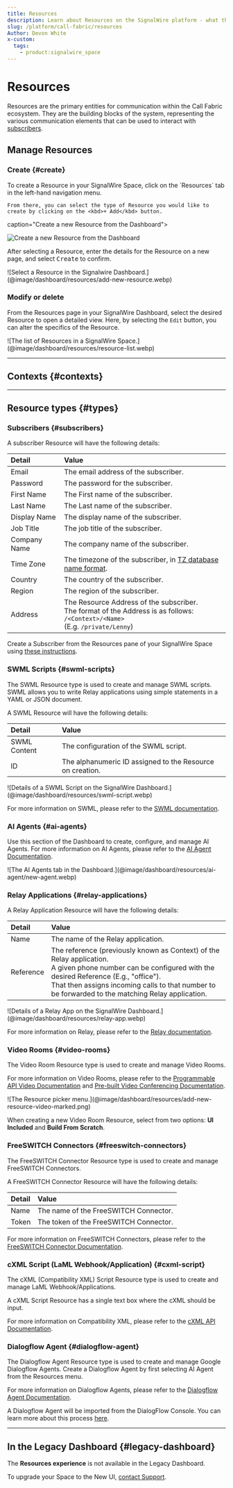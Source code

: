 ```yaml
---
title: Resources
description: Learn about Resources on the SignalWire platform - what they are, how they work, and how to manage them in the Dashboard.
slug: /platform/call-fabric/resources
Author: Devon White
x-custom:
  tags:
    - product:signalwire_space
---
```



# Resources

Resources are the primary entities for communication within the Call Fabric ecosystem.
They are the building blocks of the system, representing the various communication elements
that can be used to interact with [subscribers](#subscribers). 

<!--todo

<CardGroup cols={4}>

  <Card title="Subscribers" href="#subscribers"></Card>
  
  <Card title="SWML Scripts" href="#swml-scripts"></Card>

  <Card title="cXML Scripts" href="#cxml-scripts"></Card>

  <Card title="AI Agents" href="#ai-agents"></Card>

  <Card title="Video rooms" href="#video-rooms"></Card>

  <Card title="RELAY Applications" href="#relay-applications"></Card>

  <Card title="FreeSWITCH Connectors" href="#freeswitch-connectors"></Card>

  <Card title="Call Flows" href="#call-flows"></Card>

  <Card title="SIP Endpoints" href="#sip-endpoints"></Card>

</CardGroup>

-->

## Manage Resources

### Create {#create}

<div className="row">
  
  <div className="col col--6">
    To create a Resource in your SignalWire Space, click on the `Resources` tab in the left-hand navigation menu.
    
    From there, you can select the type of Resource you would like to create by clicking on the <kbd>+ Add</kbd> button.
  </div>
  
  <div className="col col--6">
    <ResourceAdmonition/>
  </div>
  
</div>

<Frame 

  caption="Create a new Resource from the Dashboard">

  ![Create a new Resource from the Dashboard](@image/dashboard/home-resources-marked.webp)

</Frame>

After selecting a Resource, 
enter the details for the Resource on a new page,
and select <kbd>Create</kbd> to confirm.

<Frame caption="The Resource selection menu">
  ![Select a Resource in the Signalwire Dashboard.](@image/dashboard/resources/add-new-resource.webp)
</Frame>

### Modify or delete

From the Resources page in your SignalWire Dashboard, select the desired Resource to open a detailed view.
Here, by selecting the `Edit` button, you can alter the specifics of the Resource.

<Frame caption="The list of Resources in a SignalWire Space">
  ![The list of Resources in a SignalWire Space.](@image/dashboard/resources/resource-list.webp)
</Frame>

---

## Contexts {#contexts}

<ResourceContexts />

---

## **Resource types** {#types}

### Subscribers {#subscribers}

<ResourceSubscribers />

A subscriber Resource will have the following details:

| Detail       | Value                                                                                                                                |
|:-------------|:-------------------------------------------------------------------------------------------------------------------------------------|
| Email        | The email address of the subscriber.                                                                                                 |
| Password     | The password for the subscriber.                                                                                                     |
| First Name   | The First name of the subscriber.                                                                                                    |
| Last Name    | The Last name of the subscriber.                                                                                                     |
| Display Name | The display name of the subscriber.                                                                                                  |
| Job Title    | The job title of the subscriber.                                                                                                     |
| Company Name | The company name of the subscriber.                                                                                                  |
| Time Zone    | The timezone of the subscriber, in [TZ database name format](https://en.wikipedia.org/wiki/List_of_tz_database_time_zones).          |
| Country      | The country of the subscriber.                                                                                                       |
| Region       | The region of the subscriber.                                                                                                        |
| Address      | The Resource Address of the subscriber.<br/>The format of the Address is as follows: `/<Context>/<Name>`<br/>(E.g. `/private/Lenny`) |

Create a Subscriber from the Resources pane of your SignalWire Space using [these instructions](#create).

### SWML Scripts {#swml-scripts}

The SWML Resource type is used to create and manage SWML scripts.
SWML allows you to write Relay applications using simple statements in a YAML or JSON document.

A SWML Resource will have the following details:

| Detail       | Value                                                     |
|:-------------|:----------------------------------------------------------|
| SWML Content | The configuration of the SWML script.                     |
| ID           | The alphanumeric ID assigned to the Resource on creation. |

<Frame>
  ![Details of a SWML Script on the SignalWire Dashboard.](@image/dashboard/resources/swml-script.webp)
</Frame>

For more information on SWML, please refer to the [SWML documentation](/swml).

### AI Agents {#ai-agents}

Use this section of the Dashboard to create, configure, and manage AI Agents.
For more information on AI Agents, please refer to the 
[AI Agent Documentation](/ai/get-started/).

<Frame caption="AI Agents in the Dashboard">
  ![The AI Agents tab in the Dashboard.](@image/dashboard/resources/ai-agent/new-agent.webp)
</Frame>

### Relay Applications {#relay-applications}

A Relay Application Resource will have the following details:

| Detail    | Value                                                                                                                                                                                                                                                                |
|:----------|:---------------------------------------------------------------------------------------------------------------------------------------------------------------------------------------------------------------------------------------------------------------------|
| Name      | The name of the Relay application.                                                                                                                                                                                                                                   |
| Reference | The reference (previously known as Context) of the Relay application.<br/>A given phone number can be configured with the desired Reference (E.g., "office").<br/>That then assigns incoming calls to that number to be forwarded to the matching Relay application. |

<Frame>
  ![Details of a Relay App on the SignalWire Dashboard.](@image/dashboard/resources/relay-app.webp)
</Frame>

For more information on Relay, please refer to the 
[Relay documentation](/sdks/overview/what-is-relay).

### Video Rooms {#video-rooms}

The Video Room Resource type is used to create and manage Video Rooms.

For more information on Video Rooms, please refer to the 
[Programmable API Video Documentation](/video/getting-started/managing-rooms-with-apis)
and [Pre-built Video Conferencing Documentation](/video/conference).

<Frame>
  ![The Resource picker menu.](@image/dashboard/resources/add-new-resource-video-marked.png)
</Frame>

When creating a new Video Room Resource, select from two options: **UI Included** and **Build From Scratch**.

### FreeSWITCH Connectors {#freeswitch-connectors}

The FreeSWITCH Connector Resource type is used to create and manage FreeSWITCH Connectors.

A FreeSWITCH Connector Resource will have the following details:

| Detail | Value                                  |
|:-------|:---------------------------------------|
| Name   | The name of the FreeSWITCH Connector.  |
| Token  | The token of the FreeSWITCH Connector. |

For more information on FreeSWITCH Connectors, please refer to the 
[FreeSWITCH Connector Documentation](/platform/integrations/freeswitch/installing-freeswitch-or-freeswitch-advantage).

### cXML Script (LaML Webhook/Application) {#cxml-script}

The cXML (Compatibility XML) Script Resource type is used to create and manage LaML Webhook/Applications.

A cXML Script Resource has a single text box where the cXML should be input.

For more information on Compatibility XML, please refer to the 
[cXML API Documentation](/compatibility-api/cxml).

### Dialogflow Agent {#dialogflow-agent}

The Dialogflow Agent Resource type is used to create and manage Google Dialogflow Agents.
Create a Dialogflow Agent by first selecting AI Agent from the Resources menu.

For more information on Dialogflow Agents, please refer to the 
[Dialogflow Agent Documentation](/platform/integrations/dialogflow/dialogflow-agents/).

A Dialogflow Agent will be imported from the DialogFlow Console. 
You can learn more about this process 
[here](https://signalwire.com/resources/guides/dialogflow-integration?x-craft-preview=Pf1n9sLgPn&x-craft-preview=GycqMWdsUN&x-craft-preview=7S4KoPCcLT&x-craft-preview=ymLvN3CqO1&x-craft-preview=BhzWPl7Ntk&x-craft-preview=rHg5bUKLTk&x-craft-preview=rHg5bUKLTk&x-craft-preview=8rBwlgtYiq&utm_source=google&utm_medium=ads&utm_campaign=us_search_brand&utm_content=testing&gad_source=1&gclid=Cj0KCQiAuqKqBhDxARIsAFZELmLpkRL3cC2CMMtFig2QqUyk9m9Ty_on-7WaRZPbLmZNlV41gQmd204aAkoKEALw_wcB).

---

## In the Legacy Dashboard {#legacy-dashboard}

The **Resources experience** is not available in the Legacy Dashboard.

To upgrade your Space to the New UI, [contact Support](https://support.signalwire.com/).

<UiAccordion/>